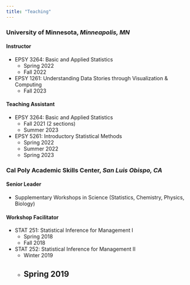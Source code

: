 ```yaml
---
title: "Teaching"
---
```


### University of Minnesota, *Minneapolis, MN*
#### Instructor    
  - EPSY 3264: Basic and Applied Statistics
      - Spring 2022
      - Fall 2022
  - EPSY 1261: Understanding Data Stories through Visualization & Computing
      - Fall 2023

#### Teaching Assistant 
  - EPSY 3264: Basic and Applied Statistics
      - Fall 2021 (2 sections)
      - Summer 2023
  - EPSY 5261: Introductory Statistical Methods
      - Spring 2022
      - Summer 2022
      - Spring 2023
      
### Cal Poly Academic Skills Center, *San Luis Obispo, CA*
#### Senior Leader
  - Supplementary Workshops in Science (Statistics, Chemistry, Physics, Biology)
  
#### Workshop Facilitator
  - STAT 251: Statistical Inference for Management I
      - Spring 2018
      - Fall 2018
  - STAT 252: Statistical Inference for Management II
      - Winter 2019
      - Spring 2019
---
